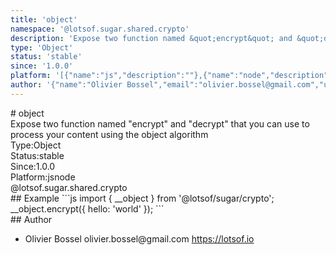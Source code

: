 ```yaml
---
title: 'object'
namespace: '@lotsof.sugar.shared.crypto'
description: 'Expose two function named &quot;encrypt&quot; and &quot;decrypt&quot; that you can use to process your content using the object algorithm'
type: 'Object'
status: 'stable'
since: '1.0.0'
platform: '[{"name":"js","description":""},{"name":"node","description":""}]'
author: '{"name":"Olivier Bossel","email":"olivier.bossel@gmail.com","url":"https://lotsof.io"}'
---
```

<div class="docmap-mdx">
# object
<div class="_description typo-lead typo-format">
Expose two function named &quot;encrypt&quot; and &quot;decrypt&quot; that you can use to process your content using the object algorithm
</div>
<div class="_metas">
<div class="_type"><span class="_type-label">Type:</span><span class="_type-value">Object</span></div>
<div class="_status"><span class="_status-label">Status:</span><span class="_status-value -stable">stable</span></div>
<div class="_since"><span class="_since-label">Since:</span><span class="_since-value">1.0.0</span></div>
<div class="_platform"><span class="_platform-label">Platform:</span><span class="_platform-value -js">js</span><span class="_platform-value -node">node</span></div>
</div>
<div class="_namespace">@lotsof.sugar.shared.crypto</div>
<div class="_examples">
## Example
```js
import { __object } from '@lotsof/sugar/crypto';
__object.encrypt({
     hello: 'world'
});
```
</div>
<div class="_author">
## Author
<ul class="_list">
<li class="_item">
<span class="_name">Olivier Bossel</span>
<span class="_email">olivier.bossel@gmail.com</span>
<a href="https://lotsof.io" target="_blank" class="_url">https://lotsof.io</a>
</li>
</ul>
</div>
</div>
